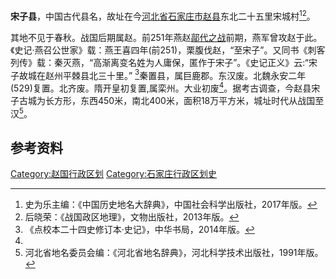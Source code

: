 '''宋子县'''，中国古代县名，故址在今[[河北省|河北省]][[石家庄市|石家庄市]][[赵县|赵县]]东北二十五里宋城村<ref name="#1">史为乐主编：《中国历史地名大辞典》，中国社会科学出版社，2017年版。</ref><ref>后晓荣：《战国政区地理》，文物出版社，2013年版。</ref>。

其地不见于春秋。战国后期属赵。前251年燕赵[[鄗代之战|鄗代之战]]前期，燕军曾攻赵于此。《史记·燕召公世家》载：燕王喜四年(前251)，栗腹伐赵，“至宋子”。又同书《刺客列传》载：秦灭燕，“高渐离变名姓为人庸保，匿作于宋子”。《史记正义》云:“宋子故城在赵州平棘县北三十里。” <ref>《点校本二十四史修订本·史记》，中华书局，2014年版。</ref>秦置县，属巨鹿郡。东汉废。北魏永安二年(529)复置。北齐废。隋开皇初复置,属栾州。大业初废<ref name="#1"/>。据考古调查，今赵县宋子古城为长方形，东西450米，南北400米，面积18万平方米，城址时代从战国至汉<ref>河北省地名委员会编：《河北省地名辞典》，河北科学技术出版社，1991年版。</ref>。

== 参考资料 ==
<references/>

[[Category:赵国行政区划|Category:赵国行政区划]]
[[Category:石家庄行政区划史|Category:石家庄行政区划史]]